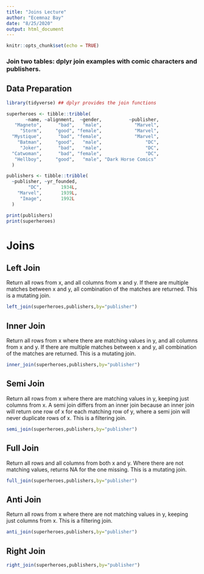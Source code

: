 ```yaml
---
title: "Joins Lecture"
author: "Ecemnaz Bay"
date: "8/25/2020"
output: html_document
---
```


```r
knitr::opts_chunk$set(echo = TRUE)
```

### Join two tables: dplyr join examples with comic characters and publishers.

## Data Preparation

```r
library(tidyverse) ## dplyr provides the join functions

superheroes <- tibble::tribble(
       ~name, ~alignment,  ~gender,          ~publisher,
   "Magneto",      "bad",   "male",            "Marvel",
     "Storm",     "good", "female",            "Marvel",
  "Mystique",      "bad", "female",            "Marvel",
    "Batman",     "good",   "male",                "DC",
     "Joker",      "bad",   "male",                "DC",
  "Catwoman",      "bad", "female",                "DC",
   "Hellboy",     "good",   "male", "Dark Horse Comics"
  )

publishers <- tibble::tribble(
  ~publisher, ~yr_founded,
        "DC",       1934L,
    "Marvel",       1939L,
     "Image",       1992L
  )
```


```r
print(publishers)
print(superheroes)
```

# Joins

## Left Join

Return all rows from x, and all columns from x and y. If there are multiple matches between x and y, all combination of the matches are returned. This is a mutating join.

```r
left_join(superheroes,publishers,by="publisher")
```

## Inner Join

Return all rows from x where there are matching values in y, and all columns from x and y. If there are multiple matches between x and y, all combination of the matches are returned. This is a mutating join.

```r
inner_join(superheroes,publishers,by="publisher")
```

## Semi Join

Return all rows from x where there are matching values in y, keeping just columns from x. A semi join differs from an inner join because an inner join will return one row of x for each matching row of y, where a semi join will never duplicate rows of x. This is a filtering join.

```r
semi_join(superheroes,publishers,by="publisher")
```

## Full Join

Return all rows and all columns from both x and y. Where there are not matching values, returns NA for the one missing. This is a mutating join.

```r
full_join(superheroes,publishers,by="publisher")
```

## Anti Join

Return all rows from x where there are not matching values in y, keeping just columns from x. This is a filtering join.

```r
anti_join(superheroes,publishers,by="publisher")
```

## Right Join

```r
right_join(superheroes,publishers,by="publisher")

```

